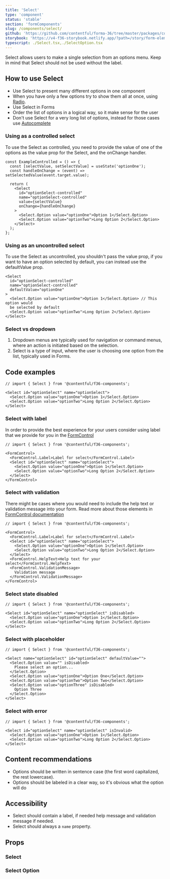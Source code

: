 ```yaml
---
title: 'Select'
type: 'component'
status: 'stable'
section: 'formComponents'
slug: /components/select/
github: 'https://github.com/contentful/forma-36/tree/master/packages/components/forms/src/Select'
storybook: 'https://v4-f36-storybook.netlify.app/?path=/story/form-elements-select--overview'
typescript: ./Select.tsx,./SelectOption.tsx
---
```


Select allows users to make a single selection from an options menu.
Keep in mind that Select should not be used without the label.

## How to use Select

- Use Select to present many different options in one component
- When you have only a few options try to show them all at once, using [Radio](../components/radio).
- Use Select in Forms
- Order the list of options in a logical way, so it make sense for the user
- Don't use Select for a very long list of options, instead for those cases use [Autocomplete](../components/autocomplete)

### Using as a controlled select

To use the Select as controlled, you need to provide the value of one of the options as the value prop for the Select, and the onChange handler.

```tsx static=true
const ExampleControlled = () => {
  const [selectValue, setSelectValue] = useState('optionOne');
  const handleOnChange = (event) => setSelectedValue(event.target.value);

  return (
    <Select
      id="optionSelect-controlled"
      name="optionSelect-controlled"
      value={selectValue}
      onChange={handleOnChange}
    >
      <Select.Option value="optionOne">Option 1</Select.Option>
      <Select.Option value="optionTwo">Long Option 2</Select.Option>
    </Select>
  );
};
```

### Using as an uncontrolled select

To use the Select as uncontrolled, you shouldn't pass the value prop, if you want to have an option selected by default, you can instead use the defaultValue prop.

```tsx static=true
<Select
  id="optionSelect-controlled"
  name="optionSelect-controlled"
  defaultValue="optionOne"
>
  <Select.Option value="optionOne">Option 1</Select.Option> // This option would
  be selected by default
  <Select.Option value="optionTwo">Long Option 2</Select.Option>
</Select>
```

### Select vs dropdown

1. Dropdown menus are typically used for navigation or command menus, where an action is initiated based on the selection.
2. Select is a type of input, where the user is choosing one option from the list, typically used in Forms.

## Code examples

```tsx
// import { Select } from '@contentful/f36-components';

<Select id="optionSelect" name="optionSelect">
  <Select.Option value="optionOne">Option 1</Select.Option>
  <Select.Option value="optionTwo">Long Option 2</Select.Option>
</Select>
```

### Select with label

In order to provide the best experience for your users consider using label that we provide for you in the [FormControl](/components/form-control)

```tsx
// import { Select } from '@contentful/f36-components';

<FormControl>
  <FormControl.Label>Label for select</FormControl.Label>
  <Select id="optionSelect" name="optionSelect">
    <Select.Option value="optionOne">Option 1</Select.Option>
    <Select.Option value="optionTwo">Long Option 2</Select.Option>
  </Select>
</FormControl>
```

### Select with validation

There might be cases where you would need to include the help text or validation message into your form. Read more about those elements in [FormControl documentation](/components/form-control)

```tsx
// import { Select } from '@contentful/f36-components';

<FormControl>
  <FormControl.Label>Label for select</FormControl.Label>
  <Select id="optionSelect" name="optionSelect">
    <Select.Option value="optionOne">Option 1</Select.Option>
    <Select.Option value="optionTwo">Long Option 2</Select.Option>
  </Select>
  <FormControl.HelpText>Help text for your select</FormControl.HelpText>
  <FormControl.ValidationMessage>
    Validation message
  </FormControl.ValidationMessage>
</FormControl>
```

### Select state disabled

```tsx
// import { Select } from '@contentful/f36-components';

<Select id="optionSelect" name="optionSelect" isDisabled>
  <Select.Option value="optionOne">Option 1</Select.Option>
  <Select.Option value="optionTwo">Long Option 2</Select.Option>
</Select>
```

### Select with placeholder

```tsx
// import { Select } from '@contentful/f36-components';

<Select name="optionSelect" id="optionSelect" defaultValue="">
  <Select.Option value="" isDisabled>
    Please select an option...
  </Select.Option>
  <Select.Option value="optionOne">Option One</Select.Option>
  <Select.Option value="optionTwo">Option Two</Select.Option>
  <Select.Option value="optionThree" isDisabled>
    Option Three
  </Select.Option>
</Select>
```

### Select with error

```tsx
// import { Select } from '@contentful/f36-components';

<Select id="optionSelect" name="optionSelect" isInvalid>
  <Select.Option value="optionOne">Option 1</Select.Option>
  <Select.Option value="optionTwo">Long Option 2</Select.Option>
</Select>
```

## Content recommendations

- Options should be written in sentence case (the first word capitalized, the rest lowercase).
- Options should be labeled in a clear way, so it's obvious what the option will do

## Accessibility

- Select should contain a label, if needed help message and validation message if needed.
- Select should always a `name` property.

## Props


### Select

<Props of="Select" />

### Select Option

<Props of="Option" />
